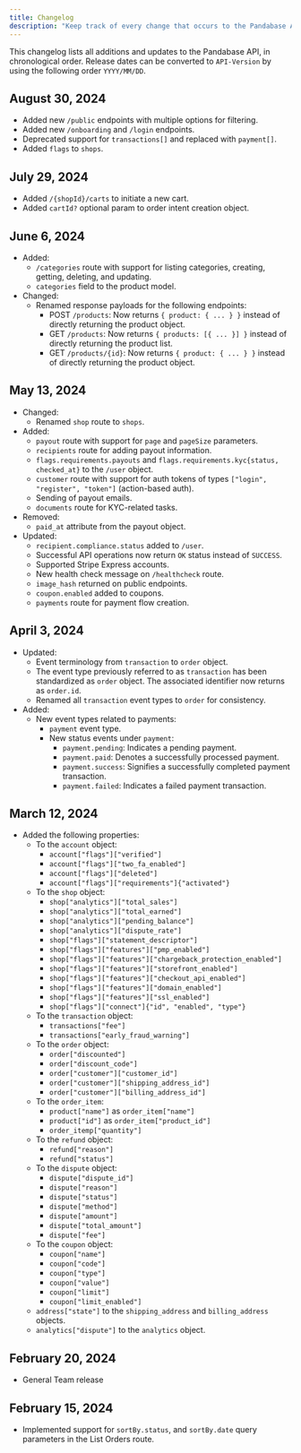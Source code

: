 ```yaml
---
title: Changelog
description: "Keep track of every change that occurs to the Pandabase API."
---
```


This changelog lists all additions and updates to the Pandabase API, in
chronological order. Release dates can be converted to `API-Version` by using the following order `YYYY/MM/DD`.

## August 30, 2024

- Added new `/public` endpoints with multiple options for filtering.
- Added new `/onboarding` and `/login` endpoints.
- Deprecated support for `transactions[]` and replaced with `payment[]`.
- Added `flags` to `shops`.

## July 29, 2024

- Added `/{shopId}/carts` to initiate a new cart.
- Added `cartId?` optional param to order intent creation object.

## June 6, 2024

- Added:
  - `/categories` route with support for listing categories, creating, getting, deleting, and updating.
  - `categories` field to the product model.
- Changed:
  - Renamed response payloads for the following endpoints:
    - POST `/products`: Now returns `{ product: { ... } }` instead of directly returning the product object.
    - GET `/products`: Now returns `{ products: [{ ... }] }` instead of directly returning the product list.
    - GET `/products/{id}`: Now returns `{ product: { ... } }` instead of directly returning the product object.

## May 13, 2024

- Changed:
  - Renamed `shop` route to `shops`.
- Added:
  - `payout` route with support for `page` and `pageSize` parameters.
  - `recipients` route for adding payout information.
  - `flags.requirements.payouts` and `flags.requirements.kyc{status, checked_at}` to the `/user` object.
  - `customer` route with support for auth tokens of types `["login", "register", "token"]` (action-based auth).
  - Sending of payout emails.
  - `documents` route for KYC-related tasks.
- Removed:
  - `paid_at` attribute from the payout object.
- Updated:
  - `recipient.compliance.status` added to `/user`.
  - Successful API operations now return `OK` status instead of `SUCCESS`.
  - Supported Stripe Express accounts.
  - New health check message on `/healthcheck` route.
  - `image_hash` returned on public endpoints.
  - `coupon.enabled` added to coupons.
  - `payments` route for payment flow creation.

## April 3, 2024

- Updated:
  - Event terminology from `transaction` to `order` object.
  - The event type previously referred to as `transaction` has been standardized as `order` object. The associated identifier now returns as `order.id`.
  - Renamed all `transaction` event types to `order` for consistency.
- Added:
  - New event types related to payments:
    - `payment` event type.
    - New status events under `payment`:
      - `payment.pending`: Indicates a pending payment.
      - `payment.paid`: Denotes a successfully processed payment.
      - `payment.success`: Signifies a successfully completed payment transaction.
      - `payment.failed`: Indicates a failed payment transaction.

## March 12, 2024

- Added the following properties:
  - To the `account` object:
    - `account["flags"]["verified"]`
    - `account["flags"]["two_fa_enabled"]`
    - `account["flags"]["deleted"]`
    - `account["flags"]["requirements"]{"activated"}`
  - To the `shop` object:
    - `shop["analytics"]["total_sales"]`
    - `shop["analytics"]["total_earned"]`
    - `shop["analytics"]["pending_balance"]`
    - `shop["analytics"]["dispute_rate"]`
    - `shop["flags"]["statement_descriptor"]`
    - `shop["flags"]["features"]["pmp_enabled"]`
    - `shop["flags"]["features"]["chargeback_protection_enabled"]`
    - `shop["flags"]["features"]["storefront_enabled"]`
    - `shop["flags"]["features"]["checkout_api_enabled"]`
    - `shop["flags"]["features"]["domain_enabled"]`
    - `shop["flags"]["features"]["ssl_enabled"]`
    - `shop["flags"]["connect"]{"id", "enabled", "type"}`
  - To the `transaction` object:
    - `transactions["fee"]`
    - `transactions["early_fraud_warning"]`
  - To the `order` object:
    - `order["discounted"]`
    - `order["discount_code"]`
    - `order["customer"]["customer_id"]`
    - `order["customer"]["shipping_address_id"]`
    - `order["customer"]["billing_address_id"]`
  - To the `order_item`:
    - `product["name"]` as `order_item["name"]`
    - `product["id"]` as `order_item["product_id"]`
    - `order_itemp["quantity"]`
  - To the `refund` object:
    - `refund["reason"]`
    - `refund["status"]`
  - To the `dispute` object:
    - `dispute["dispute_id"]`
    - `dispute["reason"]`
    - `dispute["status"]`
    - `dispute["method"]`
    - `dispute["amount"]`
    - `dispute["total_amount"]`
    - `dispute["fee"]`
  - To the `coupon` object:
    - `coupon["name"]`
    - `coupon["code"]`
    - `coupon["type"]`
    - `coupon["value"]`
    - `coupon["limit"]`
    - `coupon["limit_enabled"]`
  - `address["state"]` to the `shipping_address` and `billing_address` objects.
  - `analytics["dispute"]` to the `analytics` object.

## February 20, 2024

- General Team release

## February 15, 2024

- Implemented support for `sortBy.status`, and `sortBy.date` query parameters in the List Orders route.